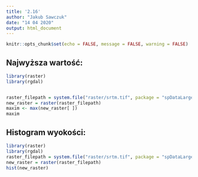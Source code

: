 ---
title: '2.16'
author: "Jakub Sawczuk"
date: "14 04 2020"
output: html_document
---

```{r setup, include=FALSE}
knitr::opts_chunk$set(echo = FALSE, message = FALSE, warning = FALSE)
```

## Najwyższa wartość:


```{r echo = FALSE}
library(raster)
library(rgdal)


raster_filepath = system.file("raster/srtm.tif", package = "spDataLarge")
new_raster = raster(raster_filepath)
maxim <- max(new_raster[ ])
maxim
```

## Histogram wyokości:


```{r pressure, echo=FALSE}
library(raster)
library(rgdal)
raster_filepath = system.file("raster/srtm.tif", package = "spDataLarge")
new_raster = raster(raster_filepath)
hist(new_raster)
```
